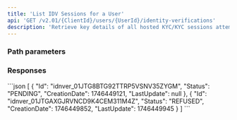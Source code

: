 ```yaml
---
title: 'List IDV Sessions for a User'
api: 'GET /v2.01/{ClientId}/users/{UserId}/identity-verifications'
description: 'Retrieve key details of all hosted KYC/KYC sessions attempted for a user'
---
```





### Path parameters

<UserId />

### Responses

<AccordionGroup>

<Accordion title="200" defaultOpen>

<IdResponse />

<Status13Response />

<CreationDateResponse />

<LastUpdate1Response />

</Accordion>

</AccordionGroup>

<ResponseExample>
```json
[
    {
        "Id": "idnver_01JTG8BTG92TTRP5VSNV35ZYGM",
        "Status": "PENDING",
        "CreationDate": 1746449121,
        "LastUpdate": null
    },
    {
        "Id": "idnver_01JTGAXGJRVNCD9K4CEM311M4Z",
        "Status": "REFUSED",
        "CreationDate": 1746449852,
        "LastUpdate": 1746449945
    }
]
```
</ResponseExample>

<RequestExample>
<RestGetNoBody />
</RequestExample>